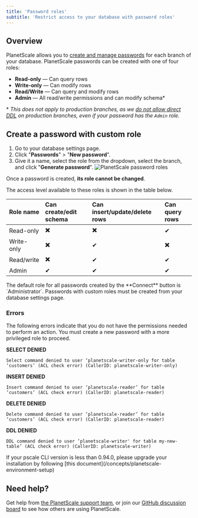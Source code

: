 ```yaml
---
title: 'Password roles'
subtitle: 'Restrict access to your database with password roles'
---
```


## Overview

PlanetScale allows you to [create and manage passwords](/concepts/connection-strings) for each branch of your database. PlanetScale passwords can be created with one of four roles:

- **Read-only** &mdash; Can query rows
- **Write-only** &mdash; Can modify rows
- **Read/Write** &mdash; Can query and modify rows
- **Admin** &mdash; All read/write permissions and can modify schema*

\* *This does not apply to production branches, as we [do not allow direct DDL](/learn/how-online-schema-change-tools-work) on production branches, even if your password has the `Admin` role.*
## Create a password with custom role

1. Go to your database settings page.
2. Click "**Passwords**" > "**New password**".
3. Give it a name, select the role from the dropdown, select the branch, and click "**Generate password**".
![PlanetScale password roles](/img/docs/password_roles.png)

Once a password is created, **its role cannot be changed**.

The access level available to these roles is shown in the table below.

| Role name | Can create/edit schema | Can insert/update/delete rows | Can query rows | 
|:---|:---|:---|:---|
| Read-only |✖️ | ✖️ | ✔  |
| Write-only | ✖️ | ✔ | ✖️  |
| Read/write | ✖️ | ✔ | ✔  |
| Admin | ✔ | ✔ | ✔ |

<InfoBlock type="note">
The default role for all passwords created by the **Connect** button is `Administrator`. Passwords with custom roles must be created from your database settings page.
</InfoBlock>

### Errors

The following errors indicate that you do not have the permissions needed to perform an action. You must create a new password with a more privileged role to proceed.

**SELECT DENIED**

`Select command denied to user ‘planetscale-writer-only for table ‘customers’ (ACL check error) (CallerID: planetscale-writer-only)`

**INSERT DENIED**

`Insert command denied to user ‘planetscale-reader’ for table ‘customers’ (ACL check error) (CallerID: planetscale-reader)`

**DELETE DENIED**

`Delete command denied to user ‘planetscale-reader’ for table ‘customers’ (ACL check error) (CallerID: planetscale-reader)`

**DDL DENIED**

`DDL command denied to user ‘planetscale-writer' for table my-new-table’ (ACL check error) (CallerID: planetscale-writer)`

<InfoBlock type="note">
If your pscale CLI version is less than 0.94.0, please upgrade your installation by following [this document](/concepts/planetscale-environment-setup)
</InfoBlock>

## Need help?

Get help from [the PlanetScale support team](https://support.planetscale.com/), or join our [GitHub discussion board](https://github.com/planetscale/discussion/discussions) to see how others are using PlanetScale.
